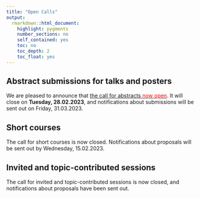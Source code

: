 ```yaml
---
title: "Open Calls"
output: 
  rmarkdown::html_document:
    highlight: pygments
    number_sections: no
    self_contained: yes
    toc: no
    toc_depth: 2
    toc_float: yes
---
```


## Abstract submissions for talks and posters
We are pleased to announce that [the call for abstracts <font color="red">now open</font>](https://www.conftool.pro/cen2023/). It will close on <b>Tuesday, 28.02.2023</b>, and notifications about submissions will be sent out on Friday, 31.03.2023.

## Short courses
The call for short courses is now closed. Notifications about proposals will be sent out by Wednesday, 15.02.2023.

<!-- Please find here the [announcement](data/CEN 2023 Call_for_Short_Courses - final.pdf), as well as the [submission form](https://docs.google.com/forms/d/e/1FAIpQLSd0w9owvLdP6h25MIAbkCXemlK3vWg6GgPj6GemXlcNdGcODg/viewform?hl=en). -->


## Invited and topic-contributed sessions
The call for invited and topic-contributed sessions is now closed, and notifications about proposals have been sent out.

<!-- ### Invited sessions -->
<!-- Please find here the [announcement](data/CEN 2023 Call_for_Invited_Sessions - final.pdf), as well as the [submission form](https://docs.google.com/forms/d/e/1FAIpQLSdAe6waB7jhBZ0RAF-oR2t5LPBAthzZZvKR7lPmeLxmSC11jQ/viewform?hl=en). -->

<!-- ### Topic-contributed sessions -->
<!-- Please find here the [announcement](data/CEN 2023 Call_for_TopicContributed_Sessions final.pdf), as well as the [submission form](https://docs.google.com/forms/d/e/1FAIpQLSdLTZowl8yN7BxMXfvlAGagy8I5ffbUWoxoASXqpzIJgxEEew/viewform?hl=en). -->

